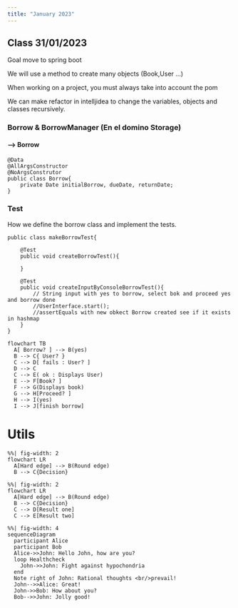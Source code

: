 ```yaml
---
title: "January 2023"
---
```


## Class 31/01/2023

::: {.callout-note}
Goal move to spring boot
:::

We will use a method to create many objects (Book,User ...)

When working on a project, you must always take into account the pom

::: {.callout-tip}
We can make refactor in intelljidea to change the variables, objects and classes recursively.
:::

### **Borrow & BorrowManager (En el domino Storage)**

#### **--> Borrow**
    @Data
    @AllArgsConstructor
    @NoArgsConstrutor
    public class Borrow{
        private Date initialBorrow, dueDate, returnDate;
    }
 
### **Test**

How we define the borrow class and implement the tests.

    public class makeBorrowTest{

        @Test
        public void createBorrowTest(){

        }

        @Test
        public void createInputByConsoleBorrowTest(){
            // String input with yes to borrow, select bok and proceed yes and borrow done
            //UserInterface.start();
            //assertEquals with new obkect Borrow created see if it exists in hashmap
        }
    }

```mermaid
flowchart TB
  A[ Borrow? ] --> B(yes)
  B --> C{ User? }
  C --> D[ fails : User? ]
  D --> C
  C --> E( ok : Displays User)
  E --> F[Book? ]
  F --> G(Displays book)
  G --> H[Proceed? ]
  H --> I(yes)
  I --> J[finish borrow]
```

# **Utils**

```mermaid
%%| fig-width: 2
flowchart LR
  A[Hard edge] --> B(Round edge)
  B --> C{Decision}
```


```mermaid
%%| fig-width: 2
flowchart LR
  A[Hard edge] --> B(Round edge)
  B --> C{Decision}
  C --> D[Result one]
  C --> E[Result two]
```

```mermaid
%%| fig-width: 4
sequenceDiagram
  participant Alice
  participant Bob
  Alice->>John: Hello John, how are you?
  loop Healthcheck
    John->>John: Fight against hypochondria
  end
  Note right of John: Rational thoughts <br/>prevail!
  John-->>Alice: Great!
  John->>Bob: How about you?
  Bob-->>John: Jolly good!
```




